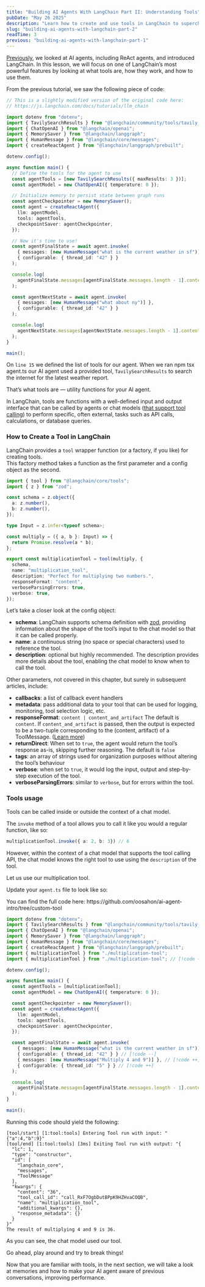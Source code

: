 ```yaml
---
title: "Building AI Agents With LangChain Part II: Understanding Tools"
pubDate: "May 26 2025"
description: "Learn how to create and use tools in LangChain to supercharge your AI agents. This guide breaks down tool creation, usage, and integration with chat models using TypeScript."
slug: "building-ai-agents-with-langchain-part-2"
readTime: 3
previous: "building-ai-agents-with-langchain-part-1"
---
```



[Previously](/articles/building-ai-agents-with-langchain-part-1), we looked at AI agents, including ReAct agents, and introduced LangChain. In this lesson, we will focus on one of LangChain’s most powerful features by looking at what tools are, how they work, and how to use them.

From the previous tutorial, we saw the following piece of code:  

```ts:agent.ts
// This is a slightly modified version of the original code here:
// https://js.langchain.com/docs/tutorials/llm_chain

import dotenv from "dotenv";
import { TavilySearchResults } from "@langchain/community/tools/tavily_search";
import { ChatOpenAI } from "@langchain/openai";
import { MemorySaver } from "@langchain/langgraph";
import { HumanMessage } from "@langchain/core/messages";
import { createReactAgent } from "@langchain/langgraph/prebuilt";

dotenv.config();

async function main() {
  // Define the tools for the agent to use
  const agentTools = [new TavilySearchResults({ maxResults: 3 })];
  const agentModel = new ChatOpenAI({ temperature: 0 });

  // Initialize memory to persist state between graph runs
  const agentCheckpointer = new MemorySaver();
  const agent = createReactAgent({
    llm: agentModel,
    tools: agentTools,
    checkpointSaver: agentCheckpointer,
  });

  // Now it's time to use!
  const agentFinalState = await agent.invoke(
    { messages: [new HumanMessage("what is the current weather in sf")] },
    { configurable: { thread_id: "42" } }
  );

  console.log(
    agentFinalState.messages[agentFinalState.messages.length - 1].content
  );

  const agentNextState = await agent.invoke(
    { messages: [new HumanMessage("what about ny")] },
    { configurable: { thread_id: "42" } }
  );

  console.log(
    agentNextState.messages[agentNextState.messages.length - 1].content
  );
}

main();
```

On `line 15` we defined the list of tools for our agent.
When we ran npm tsx agent.ts our AI agent used a provided tool, `TavilySearchResults` to search the internet for the latest weather report.  

That’s what tools are — utility functions for your AI agent.  

In LangChain, tools are functions with a well-defined input and output interface that can be called by agents or chat models ([that support tool calling](https://python.langchain.com/docs/integrations/chat/#featured-providers)) to perform specific, often external, tasks such as API calls, calculations, or database queries.  

### How to Create a Tool in LangChain

LangChain provides a `tool` wrapper function (or a factory, if you like) for creating tools.  
This factory method takes a function as the first parameter and a config object as the second.

```ts:multiplication-tool.ts
import { tool } from "@langchain/core/tools";
import { z } from "zod";

const schema = z.object({
  a: z.number(),
  b: z.number(),
});

type Input = z.infer<typeof schema>;

const multiply = ({ a, b }: Input) => {
  return Promise.resolve(a * b);
};

export const multiplicationTool = tool(multiply, {
  schema,
  name: "multiplication_tool",
  description: "Perfect for multiplying two numbers.",
  responseFormat: "content",
  verboseParsingErrors: true,
  verbose: true,
});
```

Let’s take a closer look at the config object:  

- **schema**: LangChain supports schema definition with [zod](https://www.npmjs.com/package/zod), providing information about the shape of the tool’s input to the chat model so that it can be called properly.  
- **name**: a continuous string (no space or special characters) used to reference the tool.  
- **description**: optional but highly recommended. The description provides more details about the tool, enabling the chat model to know when to call the tool.  

Other parameters, not covered in this chapter, but surely in subsequent articles, include:  

- **callbacks**: a list of callback event handlers
- **metadata**: pass additional data to your tool that can be used for logging, monitoring, tool selection logic, etc.
- **responseFormat**: `content | content_and_artifact` The default is `content`. If `content_and_artifact` is passed, then the output is expected to be a two-tuple corresponding to the (content, artifact) of a ToolMessage. ([Learn more](https://js.langchain.com/docs/how_to/tool_artifacts/))
- **returnDirect**: When set to `true`, the agent would return the tool’s response as-is, skipping further reasoning. The default is `false`
- **tags**: an array of strings used for organization purposes without altering the tool’s behaviour
- **verbose**: when set to `true`, it would log the input, output and step-by-step execution of the tool.
- **verboseParsingErrors**: similar to `verbose`, but for errors within the tool.

### Tools usage

Tools can be called inside or outside the context of a chat model.  

The `invoke` method of a tool allows you to call it like you would a regular function, like so:

```ts
multiplicationTool.invoke({ a: 2, b: 3}) // 6
```

However, within the context of a chat model that supports the tool calling API, the chat model knows the right tool to use using the `description` of the tool.  

Let us use our multiplication tool.

Update your `agent.ts` file to look like so:  

<Callout showIcon>
You can find the full code here: https://github.com/oosahon/ai-agent-intro/tree/custom-tool
</Callout>

```ts
import dotenv from "dotenv";
import { TavilySearchResults } from "@langchain/community/tools/tavily_search"; // [!code --]
import { ChatOpenAI } from "@langchain/openai";
import { MemorySaver } from "@langchain/langgraph";
import { HumanMessage } from "@langchain/core/messages";
import { createReactAgent } from "@langchain/langgraph/prebuilt";
import { multiplicationTool } from "./multiplication-tool";
import { multiplicationTool } from "./multiplication-tool"; // [!code ++]

dotenv.config();

async function main() {
  const agentTools = [multiplicationTool];
  const agentModel = new ChatOpenAI({ temperature: 0 });

  const agentCheckpointer = new MemorySaver();
  const agent = createReactAgent({
    llm: agentModel,
    tools: agentTools,
    checkpointSaver: agentCheckpointer,
  });

  const agentFinalState = await agent.invoke(
    { messages: [new HumanMessage("what is the current weather in sf")] }, // [!code --]
    { configurable: { thread_id: "42" } } // [!code --]
    { messages: [new HumanMessage("Multiply 4 and 9")] }, // [!code ++]
    { configurable: { thread_id: "5" } } // [!code ++]
  );

  console.log(
    agentFinalState.messages[agentFinalState.messages.length - 1].content
  );
}

main();
```

Running this code should yield the following:

```plaintext
[tool/start] [1:tool:tools] Entering Tool run with input: "{"a":4,"b":9}"
[tool/end] [1:tool:tools] [3ms] Exiting Tool run with output: "{
  "lc": 1,
  "type": "constructor",
  "id": [
    "langchain_core",
    "messages",
    "ToolMessage"
  ],
  "kwargs": {
    "content": "36",
    "tool_call_id": "call_RxF7OgbDutBPpK9HZHvaCOQB",
    "name": "multiplication_tool",
    "additional_kwargs": {},
    "response_metadata": {}
  }
}"
The result of multiplying 4 and 9 is 36.
```

As you can see, the chat model used our tool.  

Go ahead, play around and try to break things!

Now that you are familiar with tools, in the next section, we will take a look at memories and how to make your AI agent aware of previous conversations, improving performance.  